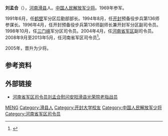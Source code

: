 '''刘孟合'''（{{bd|1953年|3月||}}），[[河南|河南]][[滑县|滑县]]人。[[中国人民解放军|中国人民解放军]][[少将|少将]]。1969年参军。

1991年6月，任[[鹤壁|鹤壁]]军分区后勤部部长。1994年8月，任[[开封|开封]]预备役步兵第136师参谋长。1996年4月，任开封预备役步兵第136师副师长兼开封军分区副司令员。1998年10月，任[[三门峡|三门峡]]军分区司令员。2004年4月，任[[河南省军区|河南省军区]]副司令员。2008年9月至2013年5月，任河南省军区司令员<ref >{{cite web |url=http://www.uname.cn/celeb/celeb_11922887.html |language= |title=刘孟合的详细资料 |publisher=逸名网 |date= |accessdate=2016-09-03 |archive-date=2017-02-22 |archive-url=https://web.archive.org/web/20170222151720/http://www.uname.cn/celeb/celeb_11922887.html |dead-url=no }}</ref>。

2005年，晋升为少将。

== 参考资料 ==
{{reflist}}

== 外部链接 ==
*[https://web.archive.org/web/20170222140352/http://www.aynews.net.cn/Article/2012/201212/216569.html 河南省军区司令员刘孟合慰问安阳滑县光荣院老指战员]

{{DEFAULTSORT:L刘}}
[[Category:刘姓|MENG]]
[[Category:滑县人|Category:滑县人]]
[[Category:开封大学校友|Category:开封大学校友]]
[[Category:中国人民解放军少将|Category:中国人民解放军少将]]
[[Category:河南省军区司令员|Category:河南省军区司令员]]